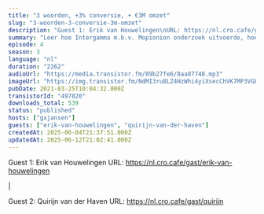 ```yaml
---
title: "3 woorden, +3% conversie, + €3M omzet"
slug: "3-woorden-3-conversie-3m-omzet"
description: "Guest 1: Erik van Houwelingen\nURL: https://nl.cro.cafe/gast/erik-van-houwelingen\n\n|\n\nGuest 2: Quirijn van der Haven\nURL: https://nl.cro.cafe/gast/quirijn"
summary: "Leer hoe Intergamma m.b.v. Mopionion onderzoek uitvoerde, hoe 3 aangepaste woorden €3M extra omzet gaf en hoe ze daarmee de CRO Awards 2020 gewonnen hebben."
episode: 4
season: 3
language: "nl"
duration: "2262"
audioUrl: "https://media.transistor.fm/89b27fe6/8aa87748.mp3"
imageUrl: "https://img.transistor.fm/NdMI3ru8LZ4HzWhi4yiXsecChVK7MP3VGEmWzzfVKGI/rs:fill:3000:3000:1/q:60/aHR0cHM6Ly9pbWct/dXBsb2FkLXByb2R1/Y3Rpb24udHJhbnNp/c3Rvci5mbS81NWE5/ODUxNWQzYzViNWEz/YThhZTY1Mzg2YTI4/OWU3Ni5qcGc.webp"
pubDate: 2021-03-25T10:04:32.000Z
transistorId: "497820"
downloads_total: 539
status: "published"
hosts: ["gxjansen"]
guests: ["erik-van-houwelingen", "quirijn-van-der-haven"]
createdAt: 2025-06-04T21:37:51.000Z
updatedAt: 2025-06-12T21:02:41.000Z
---
```


Guest 1: Erik van Houwelingen
URL: https://nl.cro.cafe/gast/erik-van-houwelingen

|

Guest 2: Quirijn van der Haven
URL: https://nl.cro.cafe/gast/quirijn
